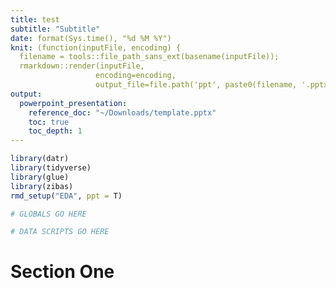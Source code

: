 ```yaml
---
title: test
subtitle: "Subtitle"
date: format(Sys.time(), "%d %M %Y")
knit: (function(inputFile, encoding) {
  filename = tools::file_path_sans_ext(basename(inputFile));
  rmarkdown::render(inputFile,
                   encoding=encoding,
                   output_file=file.path('ppt', paste0(filename, '.pptx')))})
output: 
  powerpoint_presentation:
    reference_doc: "~/Downloads/template.pptx"
    toc: true
    toc_depth: 1
---
```


```r
library(datr)
library(tidyverse)
library(glue)
library(zibas)
rmd_setup("EDA", ppt = T)
```

```r
# GLOBALS GO HERE
```

```r
# DATA SCRIPTS GO HERE
```


# Section One